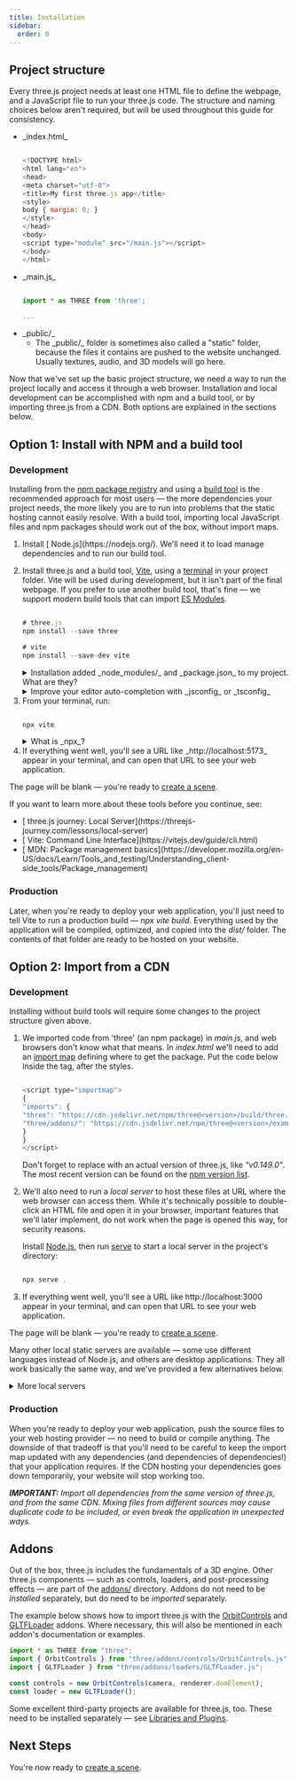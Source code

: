 ```yaml
---
title: Installation
sidebar:
  order: 0
---
```


## Project structure

Every three.js project needs at least one HTML file to define the webpage, and a JavaScript file to run your three.js code. The structure and naming choices below aren't required, but will be used throughout this guide for consistency.

<ul>
<li>
_index.html_

```javascript

<!DOCTYPE html>
<html lang="en">
<head>
<meta charset="utf-8">
<title>My first three.js app</title>
<style>
body { margin: 0; }
</style>
</head>
<body>
<script type="module" src="/main.js"></script>
</body>
</html>

```

</li>
<li>
_main.js_

```javascript

import * as THREE from 'three';

...

```

</li>
<li>
_public/_
<ul>
<li>
The _public/_ folder is sometimes also called a "static" folder, because the files it contains are pushed to the website unchanged. Usually textures, audio, and 3D models will go here.
</li>
</ul>
</li>
</ul>

Now that we've set up the basic project structure, we need a way to run the project locally and access it through a web browser. Installation and local development can be accomplished with npm and a build tool, or by importing three.js from a CDN. Both options are explained in the sections below.

## Option 1: Install with NPM and a build tool

### Development

Installing from the [ npm package registry](https://www.npmjs.com/) and using a [ build tool](https://eloquentjavascript.net/10_modules.html#h_zWTXAU93DC) is the recommended approach for most users — the more dependencies your project needs, the more likely you are to run into problems that the static hosting cannot easily resolve. With a build tool, importing local JavaScript files and npm packages should work out of the box, without import maps.

<ol>
<li>
Install [ Node.js](https://nodejs.org/). We'll need it to load manage dependencies and to run our build tool.
</li>
<li>

Install three.js and a build tool, [ Vite](https://vitejs.dev/), using a [ terminal](https://www.joshwcomeau.com/javascript/terminal-for-js-devs/) in your project folder. Vite will be used during development, but it isn't part of the final webpage. If you prefer to use another build tool, that's fine — we support modern build tools that can import [ ES Modules](https://eloquentjavascript.net/10_modules.html#h_zWTXAU93DC).

```javascript

# three.js
npm install --save three

# vite
npm install --save-dev vite

```

<aside>
<details>
<summary>Installation added _node_modules/_ and _package.json_ to my project. What are they?</summary>

npm uses _package.json_ to describe which versions of each dependency you've installed. If you have other people working on the project with you, they can install the original versions of each dependency simply by running _npm install_. If you're using version history, commit _package.json_.

npm installs the code for each dependency in a new _node_modules/_ folder. When Vite builds your application, it sees imports for 'three' and pulls three.js files automatically from this folder. The _node_modules/_ folder is used only during development, and shouldn't be uploaded to your web hosting provider or committed to version history.

</details>
<details>
<summary>Improve your editor auto-completion with _jsconfig_ or _tsconfig_</summary>

Place a _jsconfig.json_ (or _tsconfig.json_ for TypeScript projects) in your project's root. Adding the configuration below helps your editor locate three.js files for enhanced auto-completion.

```javascript

{
"compilerOptions": {
// other options...
"paths": {
"three/webgpu": ["node_modules/three/build/three.webgpu.js"],
"three/tsl": ["node_modules/three/build/three.tsl.js"],
},
}
}

```

</details>
</aside>
</li>
<li>
From your terminal, run:

```javascript

npx vite

```

<aside>
<details>
<summary>What is _npx_?</summary>

npx is installed with Node.js, and runs command line programs like Vite so that you don't have to search for the right file in _node_modules/_ yourself. If you prefer, you can put [ Vite's common commands](https://vitejs.dev/guide/#command-line-interface) into the [ package.json:scripts](https://docs.npmjs.com/cli/v9/using-npm/scripts) list, and use _npm run dev_ instead.

</details>
</aside>
</li>
<li>
If everything went well, you'll see a URL like _http://localhost:5173_ appear in your terminal, and can open that URL to see your web application.
</li>
</ol>

The page will be blank — you're ready to [ create a scene](/manual/introduction/Creating-a-scene).

If you want to learn more about these tools before you continue, see:

<ul>
  <li>
    [ three.js journey: Local
    Server](https://threejs-journey.com/lessons/local-server)
  </li>
  <li>[ Vite: Command Line Interface](https://vitejs.dev/guide/cli.html)</li>
  <li>
    [ MDN: Package management
    basics](https://developer.mozilla.org/en-US/docs/Learn/Tools_and_testing/Understanding_client-side_tools/Package_management)
  </li>
</ul>

### Production

Later, when you're ready to deploy your web application, you'll just need to tell Vite to run a production build — _npx vite build_. Everything used by the application will be compiled, optimized, and copied into the _dist/_ folder. The contents of that folder are ready to be hosted on your website.

## Option 2: Import from a CDN

### Development

Installing without build tools will require some changes to the project structure given above.

<ol>
<li>

We imported code from 'three' (an npm package) in _main.js_, and web browsers don't know what that means. In _index.html_ we'll need to add an [ import map](https://developer.mozilla.org/en-US/docs/Web/HTML/Element/script/type/importmap) defining where to get the package. Put the code below inside the _<head></head>_ tag, after the styles.

```javascript

<script type="importmap">
{
"imports": {
"three": "https://cdn.jsdelivr.net/npm/three@<version>/build/three.module.js",
"three/addons/": "https://cdn.jsdelivr.net/npm/three@<version>/examples/jsm/"
}
}
</script>

```

Don't forget to replace _<version>_ with an actual version of three.js, like _"v0.149.0"_. The most recent version can be found on the [ npm version list](https://www.npmjs.com/package/three?activeTab=versions).

</li>
<li>

We'll also need to run a _local server_ to host these files at URL where the web browser can access them. While it's technically possible to double-click an HTML file and open it in your browser, important features that we'll later implement, do not work when the page is opened this way, for security reasons.

Install [ Node.js](https://nodejs.org/), then run [ serve](https://www.npmjs.com/package/serve) to start a local server in the project's directory:

```javascript

npx serve .

```

</li>
<li>
If everything went well, you'll see a URL like http://localhost:3000 appear in your terminal, and can open that URL to see your web application.
</li>
</ol>

The page will be blank — you're ready to [ create a scene](/manual/introduction/Creating-a-scene).

Many other local static servers are available — some use different languages instead of Node.js, and others are desktop applications. They all work basically the same way, and we've provided a few alternatives below.

<details>
<summary>More local servers</summary>

### Command Line

Command line local servers run from a terminal window. The associated programming language may need to be installed first.

<ul>
  <li>_npx http-server_ (Node.js)</li>
  <li>_npx five-server_ (Node.js)</li>
  <li>_python -m SimpleHTTPServer_ (Python 2.x)</li>
  <li>_python -m http.server_ (Python 3.x)</li>
  <li>_php -S localhost:8000_ (PHP 5.4+)</li>
</ul>

### GUI

GUI local servers run as an application window on your computer, and may have a user interface.

<ul>
  <li>[ Servez](https://greggman.github.io/servez)</li>
</ul>

### Code Editor Plugins

Some code editors have plugins that spawn a simple server on demand.

<ul>
  <li>
    [ Five
    Server](https://marketplace.visualstudio.com/items?itemName=yandeu.five-server)
    for Visual Studio Code
  </li>
  <li>
    [ Live
    Server](https://marketplace.visualstudio.com/items?itemName=ritwickdey.LiveServer)
    for Visual Studio Code
  </li>
  <li>[ Live Server](https://atom.io/packages/atom-live-server) for Atom</li>
</ul>

</details>

### Production

When you're ready to deploy your web application, push the source files to your web hosting provider — no need to build or compile anything. The downside of that tradeoff is that you'll need to be careful to keep the import map updated with any dependencies (and dependencies of dependencies!) that your application requires. If the CDN hosting your dependencies goes down temporarily, your website will stop working too.

_**IMPORTANT:** Import all dependencies from the same version of three.js, and from the same CDN. Mixing files from different sources may cause duplicate code to be included, or even break the application in unexpected ways._

## Addons

Out of the box, three.js includes the fundamentals of a 3D engine. Other three.js components — such as controls, loaders, and post-processing effects — are part of the [ addons/](https://github.com/mrdoob/three.js/tree/dev/examples/jsm) directory. Addons do not need to be _installed_ separately, but do need to be _imported_ separately.

The example below shows how to import three.js with the [OrbitControls](examples/controls/OrbitControls) and [GLTFLoader](examples/loaders/GLTFLoader) addons. Where necessary, this will also be mentioned in each addon's documentation or examples.

```javascript
import * as THREE from "three";
import { OrbitControls } from "three/addons/controls/OrbitControls.js";
import { GLTFLoader } from "three/addons/loaders/GLTFLoader.js";

const controls = new OrbitControls(camera, renderer.domElement);
const loader = new GLTFLoader();
```

Some excellent third-party projects are available for three.js, too. These need to be installed separately — see [ Libraries and Plugins](/manual/introduction/Libraries-and-Plugins).

## Next Steps

You're now ready to [ create a scene](/manual/introduction/Creating-a-scene).
